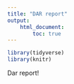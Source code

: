 ```yaml
---
title: "DAR report"
output:
    html_document:
        toc: true
---
```


```r
library(tidyverse)
library(knitr)
```

Dar report!
